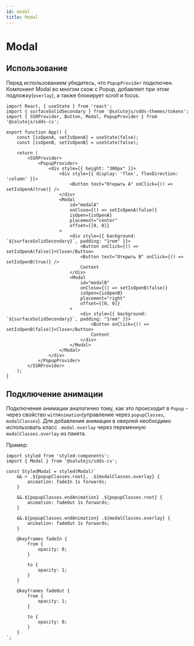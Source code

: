 ```yaml
---
id: modal
title: Modal
---
```



# Modal
<Description name="Modal" />
<PropsTable name="Modal" />

## Использование

Перед использованием убедитесь, что `PopupProvider` подключен.
Компонент Modal во многом схож с Popup, добавляет при этом подложку(`overlay`), а также блокирует scroll и focus.

```tsx live
import React, { useState } from 'react';
import { surfaceSolidSecondary } from '@salutejs/sdds-themes/tokens';
import { SSRProvider, Button, Modal, PopupProvider } from '@salutejs/sdds-cs';

export function App() {
    const [isOpenA, setIsOpenA] = useState(false);
    const [isOpenB, setIsOpenB] = useState(false);

    return (
        <SSRProvider>
            <PopupProvider>
                <div style={{ height: "300px" }}>
                    <div style={{ display: 'flex', flexDirection: 'column' }}>
                        <Button text="Открыть A" onClick={() => setIsOpenA(true)} />
                    </div>
                    <Modal
                        id="modalA"
                        onClose={() => setIsOpenA(false)}
                        isOpen={isOpenA}
                        placement="center"
                        offset={[0, 0]}
                    >
                        <div style={{ background: `${surfaceSolidSecondary}`, padding: "1rem" }}>
                            <Button onClick={() => setIsOpenA(false)}>Close</Button>
                            <Button text="Открыть B" onClick={() => setIsOpenB(true)} />
                            Content
                        </div>
                        <Modal
                            id="modalB"
                            onClose={() => setIsOpenB(false)}
                            isOpen={isOpenB}
                            placement="right"
                            offset={[0, 0]}
                        >
                            <div style={{ background: `${surfaceSolidSecondary}`, padding: "1rem" }}>
                                <Button onClick={() => setIsOpenB(false)}>Close</Button>
                                Content
                            </div>
                        </Modal>
                    </Modal>
                </div>
            </PopupProvider>
        </SSRProvider>
    );
}
```

## Подключение анимации
Подключение анимации аналогично тому, как это происходит в `Popup` - через свойство `withAnimation`(управление через `popupClasses`, `modalClasses`).
Для добавления анимации в оверлей необходимо использовать класс `.modal-overlay` через переменную `modalClasses.overlay` из пакета.

Пример:

```tsx
import styled from 'styled-components';
import { Modal } from '@salutejs/sdds-cs';

const StyledModal = styled(Modal)`
    && > .${popupClasses.root}, .${modalClasses.overlay} {
        animation: fadeIn 1s forwards;
    }

    &&.${popupClasses.endAnimation} .${popupClasses.root} {
        animation: fadeOut 1s forwards;
    }

    &&.${popupClasses.endAnimation} .${modalClasses.overlay} {
        animation: fadeOut 1s forwards;
    }

    @keyframes fadeIn {
        from {
            opacity: 0;
        }

        to {
            opacity: 1;
        }
    }

    @keyframes fadeOut {
        from {
            opacity: 1;
        }

        to {
            opacity: 0;
        }
    }
`;
```
